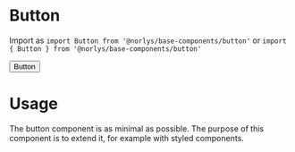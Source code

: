 
<Meta title="Base-components/Button" component={Button} />

# Button

Import as `import Button from '@norlys/base-components/button'` or
`import { Button } from '@norlys/base-components/button'`

<Canvas>
  <Story name="Usage">
    <Button>Button</Button>
  </Story>
</Canvas>

# Usage

The button component is as minimal as possible. The purpose of this component is to extend it, for
example with styled components.

<ArgsTable story="Usage" />
<ArgsTable of={Button} />
